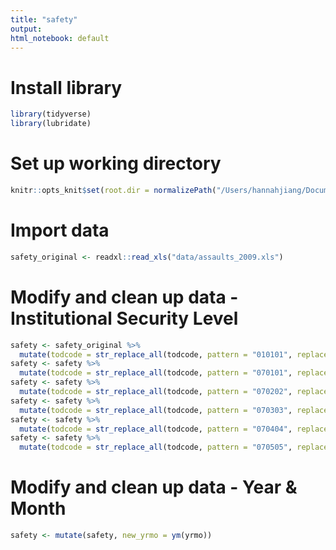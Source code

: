 ```yaml
---
title: "safety"
output: 
html_notebook: default
---
```


# Install library
```r
library(tidyverse)
library(lubridate)
```

# Set up working directory
```r
knitr::opts_knit$set(root.dir = normalizePath("/Users/hannahjiang/Documents/github/hj-adj-summer22/final-project"))
```

# Import data
```r
safety_original <- readxl::read_xls("data/assaults_2009.xls")
```

# Modify and clean up data - Institutional Security Level
```r
safety <- safety_original %>% 
  mutate(todcode = str_replace_all(todcode, pattern = "010101", replacement = "BOP ALL"));
safety <- safety %>% 
  mutate(todcode = str_replace_all(todcode, pattern = "070101", replacement = "Minimum"));
safety <- safety %>% 
  mutate(todcode = str_replace_all(todcode, pattern = "070202", replacement = "Low"));
safety <- safety %>% 
  mutate(todcode = str_replace_all(todcode, pattern = "070303", replacement = "Medium"));
safety <- safety %>% 
  mutate(todcode = str_replace_all(todcode, pattern = "070404", replacement = "High"));
safety <- safety %>% 
  mutate(todcode = str_replace_all(todcode, pattern = "070505", replacement = "Admin"))
```

# Modify and clean up data - Year & Month
```r
safety <- mutate(safety, new_yrmo = ym(yrmo))
```
